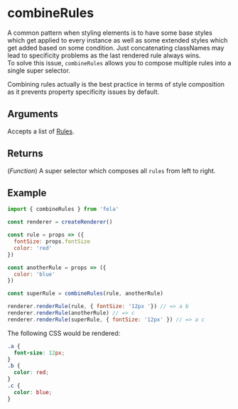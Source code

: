 

# combineRules

A common pattern when styling elements is to have some base styles which get applied to every instance as well as some extended styles which get added based on some condition. Just concatenating classNames may lead to specificity problems as the last rendered rule always wins.<br />
To solve this issue, `combineRules` allows you to compose multiple rules into a single super selector.<br />

Combining rules actually is the best practice in terms of style composition as it prevents property specificity issues by default.

## Arguments

Accepts a list of [Rules](../../advanced/Rules.md).

## Returns

(_Function_) A super selector which composes all `rules` from left to right.

## Example

```javascript
import { combineRules } from 'fela'

const renderer = createRenderer()

const rule = props => ({
  fontSize: props.fontSize
  color: 'red'
})

const anotherRule = props => ({
  color: 'blue'
})

const superRule = combineRules(rule, anotherRule)

renderer.renderRule(rule, { fontSize: '12px '}) // => a b
renderer.renderRule(anotherRule) // => c
renderer.renderRule(superRule, { fontSize: '12px' }) // => a c
```

The following CSS would be rendered:

```css
.a {
  font-size: 12px;
}
.b {
  color: red;
}
.c {
  color: blue;
}
```
